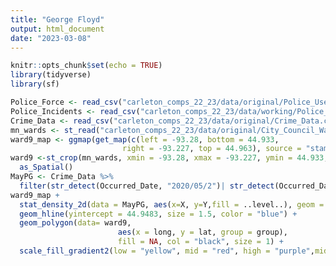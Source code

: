 ```yaml
---
title: "George Floyd"
output: html_document
date: "2023-03-08"
---
```


```r
knitr::opts_chunk$set(echo = TRUE)
library(tidyverse)
library(sf)
```

```r
Police_Force <- read_csv("carleton_comps_22_23/data/original/Police_Use_of_Force.csv")
Police_Incidents <- read_csv("carleton_comps_22_23/data/working/Police_Incidents.csv")
Crime_Data <- read_csv("carleton_comps_22_23/data/original/Crime_Data.csv")
mn_wards <- st_read("carleton_comps_22_23/data/original/City_Council_Wards/WARDS.shp") 
ward9_map <- ggmap(get_map(c(left = -93.28, bottom = 44.933, 
                         right = -93.227, top = 44.963), source = "stamen"))
ward9 <-st_crop(mn_wards, xmin = -93.28, xmax = -93.227, ymin = 44.933, ymax = 44.963) %>%
  as_Spatial()
MayPG <- Crime_Data %>%
  filter(str_detect(Occurred_Date, "2020/05/2")| str_detect(Occurred_Date, "2020/06"))
ward9_map +
  stat_density_2d(data = MayPG, aes(x=X, y=Y,fill = ..level..), geom = "polygon", alpha = .5) +
  geom_hline(yintercept = 44.9483, size = 1.5, color = "blue") +
  geom_polygon(data= ward9, 
                        aes(x = long, y = lat, group = group), 
                        fill = NA, col = "black", size = 1) +
  scale_fill_gradient2(low = "yellow", mid = "red", high = "purple",midpoint = 1750)
```